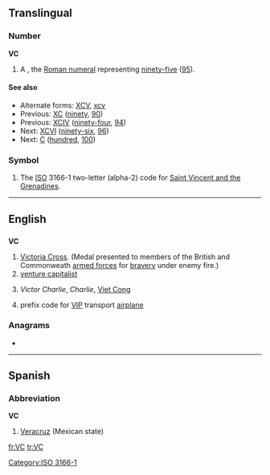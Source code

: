 {{also|vc}}
==Translingual==

===Number===
'''VC'''

# A {{misspelling of|XCV|lang=mul}}, the [[Roman numeral]] representing [[ninety-five]] ([[95]]).

====See also====
* Alternate forms: [[XCV]], [[xcv]]
* Previous: [[XC]] ([[ninety]], [[90]])
* Previous: [[XCIV]] ([[ninety-four]], [[94]])
* Next: [[XCVI]] ([[ninety-six]], [[96]])
* Next: [[C]] ([[hundred]], [[100]])

===Symbol===
{{infl|mul|symbol}}

# The [[ISO]] 3166-1 two-letter (alpha-2) code for [[Saint Vincent and the Grenadines]].

[[Category:ISO 3166-1]]
----

==English==

==={{initialism}}===
'''VC'''

# [[Victoria Cross]]. (Medal presented to members of the British and Commonweath [[armed forces]] for [[bravery]] under enemy fire.)
# [[venture capitalist]]
# {{US|army}}{{archaic}} ''Victor Charlie'', ''Charlie'', [[Viet Cong]]
# {{US|air force}}{{aviation}} prefix code for [[VIP]] transport [[airplane]]

===Anagrams===
* {{alphagram|[[CV#English|CV]]}}

----

==Spanish==

===Abbreviation===
'''VC'''

# [[Veracruz]] (Mexican state)

[[fr:VC]]
[[tr:VC]]